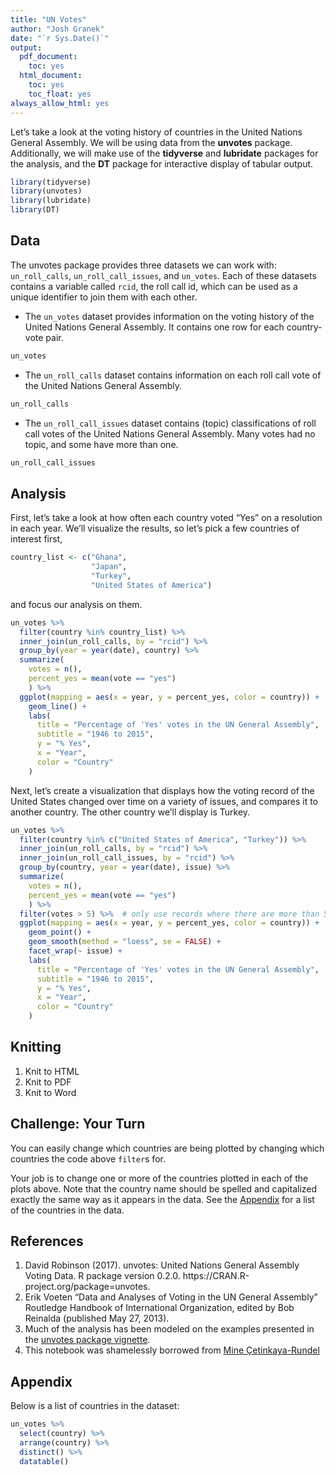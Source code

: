 ```yaml
---
title: "UN Votes"
author: "Josh Granek"
date: "`r Sys.Date()`"
output:
  pdf_document:
    toc: yes
  html_document:
    toc: yes
    toc_float: yes
always_allow_html: yes
---
```


Let's take a look at the voting history of countries in the United Nations 
General Assembly. We will be using data from the __unvotes__ package. 
Additionally, we will make use of the __tidyverse__ and __lubridate__ packages 
for the analysis, and the __DT__ package for interactive display of tabular 
output.

```r
library(tidyverse)
library(unvotes)
library(lubridate)
library(DT)
```

## Data

The unvotes package provides three datasets we can work with: `un_roll_calls`, 
`un_roll_call_issues`, and `un_votes`. Each of these datasets contains a 
variable called `rcid`, the roll call id, which can be used as a unique 
identifier to join them with each other.

- The `un_votes` dataset provides information on the voting history of the 
United Nations General Assembly. It contains one row for each country-vote pair.

```r
un_votes
```

- The `un_roll_calls` dataset contains information on each roll call vote of 
the United Nations General Assembly.

```r
un_roll_calls
```

- The `un_roll_call_issues` dataset contains (topic) classifications of roll 
call votes of the United Nations General Assembly. Many votes had no topic, 
and some have more than one.

```r
un_roll_call_issues
```

## Analysis

First, let's take a look at how often each country voted "Yes" on a resolution 
in each year. We'll visualize the results, so let's pick a few countries of 
interest first,

```r
country_list <- c("Ghana",
                  "Japan",
                  "Turkey",
                  "United States of America")
```

and focus our analysis on them.

```r
un_votes %>%
  filter(country %in% country_list) %>%
  inner_join(un_roll_calls, by = "rcid") %>%
  group_by(year = year(date), country) %>%
  summarize(
    votes = n(),
    percent_yes = mean(vote == "yes")
    ) %>%
  ggplot(mapping = aes(x = year, y = percent_yes, color = country)) +
    geom_line() +
    labs(
      title = "Percentage of 'Yes' votes in the UN General Assembly",
      subtitle = "1946 to 2015",
      y = "% Yes",
      x = "Year",
      color = "Country"
    )
```

Next, let's create a visualization that displays how the voting record of the 
United States changed over time on a variety of issues, and compares it to 
another country. The other country we'll display is Turkey.

```r
un_votes %>%
  filter(country %in% c("United States of America", "Turkey")) %>%
  inner_join(un_roll_calls, by = "rcid") %>%
  inner_join(un_roll_call_issues, by = "rcid") %>%
  group_by(country, year = year(date), issue) %>%
  summarize(
    votes = n(),
    percent_yes = mean(vote == "yes")
    ) %>%
  filter(votes > 5) %>%  # only use records where there are more than 5 votes
  ggplot(mapping = aes(x = year, y = percent_yes, color = country)) +
    geom_point() +
    geom_smooth(method = "loess", se = FALSE) +
    facet_wrap(~ issue) +
    labs(
      title = "Percentage of 'Yes' votes in the UN General Assembly",
      subtitle = "1946 to 2015",
      y = "% Yes",
      x = "Year",
      color = "Country"
    )
```

## Knitting
  1. Knit to HTML
  2. Knit to PDF
  3. Knit to Word
  
## Challenge: Your Turn
You can easily change which countries are being plotted by changing which 
countries the code above `filter`s for. 

Your job is to change one or more of the countries plotted in each of the plots above.
Note that the country name should be spelled and capitalized exactly the same way as it 
appears in the data. See the [Appendix](#appendix) for a list of the countries in the data.


## References

1. David Robinson (2017). unvotes: United Nations General Assembly Voting Data. 
R package version 0.2.0. https://CRAN.R-project.org/package=unvotes.
2. Erik Voeten "Data and Analyses of Voting in the UN General Assembly" 
Routledge Handbook of International Organization, edited by Bob Reinalda 
(published May 27, 2013).
3. Much of the analysis has been modeled on the examples presented in the 
[unvotes package vignette](https://cran.r-project.org/web/packages/unvotes/vignettes/unvotes.html).
4. This notebook was shamelessly borrowed from [Mine Çetinkaya-Rundel](https://github.com/mine-cetinkaya-rundel/teach-data-sci-icots2018/blob/master/01-01-start/unvotes.Rmd) 

## Appendix {#appendix}

Below is a list of countries in the dataset:

```r
un_votes %>% 
  select(country) %>%
  arrange(country) %>% 
  distinct() %>%
  datatable()
```
